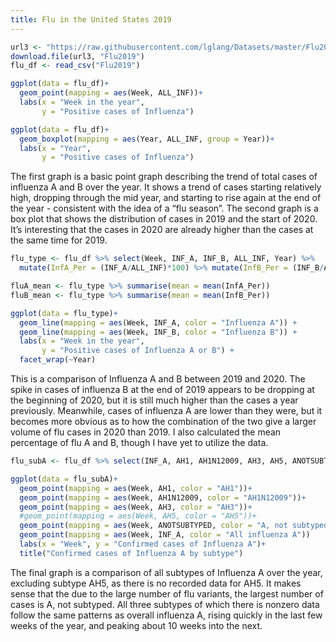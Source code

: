 ```yaml
---
title: Flu in the United States 2019
---
```

```r
url3 <- "https://raw.githubusercontent.com/lglang/Datasets/master/Flu2019-2020.csv"
download.file(url3, "Flu2019")
flu_df <- read_csv("Flu2019")

ggplot(data = flu_df)+ 
  geom_point(mapping = aes(Week, ALL_INF))+
  labs(x = "Week in the year",
       y = "Positive cases of Influenza")

ggplot(data = flu_df)+
  geom_boxplot(mapping = aes(Year, ALL_INF, group = Year))+
  labs(x = "Year",
       y = "Positive cases of Influenza")
```
The first graph is a basic point graph describing the trend of total cases of influenza A and B over the year. It shows a trend of cases starting relatively high, dropping through the mid year, and starting to rise again at the end of the year - consistent with the idea of a "flu season". The second graph is a box plot that shows the distribution of cases in 2019 and the start of 2020. It's interesting that the cases in 2020 are already higher than the cases at the same time for 2019.

```r
flu_type <- flu_df %>% select(Week, INF_A, INF_B, ALL_INF, Year) %>% 
  mutate(InfA_Per = (INF_A/ALL_INF)*100) %>% mutate(InfB_Per = (INF_B/ALL_INF)*100)

fluA_mean <- flu_type %>% summarise(mean = mean(InfA_Per))
fluB_mean <- flu_type %>% summarise(mean = mean(InfB_Per))

ggplot(data = flu_type)+
  geom_line(mapping = aes(Week, INF_A, color = "Influenza A")) +
  geom_line(mapping = aes(Week, INF_B, color = "Influenza B")) +
  labs(x = "Week in the year",
       y = "Positive cases of Influenza A or B") +
  facet_wrap(~Year)
```
This is a comparison of Influenza A and B between 2019 and 2020. The spike in cases of influenza B at the end of 2019 appears to be dropping at the beginning of 2020, but it is still much higher than the cases a year previously. Meanwhile, cases of influenza A are lower than they were, but it becomes more obvious as to how the combination of the two give a larger volume of flu cases in 2020 than 2019. I also calculated the mean percentage of flu A and B, though I have yet to utilize the data.

```r
flu_subA <- flu_df %>% select(INF_A, AH1, AH1N12009, AH3, AH5, ANOTSUBTYPED,Week) 

ggplot(data = flu_subA)+
  geom_point(mapping = aes(Week, AH1, color = "AH1"))+
  geom_point(mapping = aes(Week, AH1N12009, color = "AH1N12009"))+
  geom_point(mapping = aes(Week, AH3, color = "AH3"))+
  #geom_point(mapping = aes(Week, AH5, color = "AH5"))+
  geom_point(mapping = aes(Week, ANOTSUBTYPED, color = "A, not subtyped"))+
  geom_point(mapping = aes(Week, INF_A, color = "All influenza A"))
  labs(x = "Week", y = "Confirmed cases of Influenza A")+
  title("Confirmed cases of Influenza A by subtype")
```
The final graph is a comparison of all subtypes of Influenza A over the year, excluding subtype AH5, as there is no recorded data for AH5. It makes sense that the due to the large number of flu variants, the largest number of cases is A, not subtyped. All three subtypes of which there is nonzero data follow the same patterns as overall influenza A, rising quickly in the last few weeks of the year, and peaking about 10 weeks into the next.
